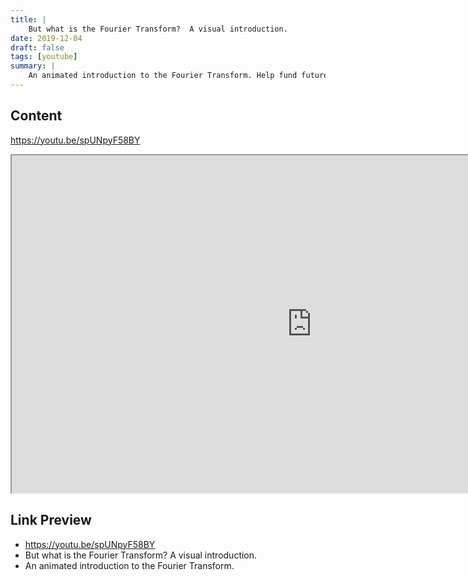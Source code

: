 ```yaml
---
title: |
    But what is the Fourier Transform?  A visual introduction.
date: 2019-12-04
draft: false
tags: [youtube]
summary: |
    An animated introduction to the Fourier Transform. Help fund future projects: https://www.patreon.com/3blue1brown An equally valuable form of support is to simply share some of the videos. Special thanks to these supporters: http://3b1b.co/fourier-thanks Learn more about Janestreet: https://janestreet.com/3b1b  Follow-on video about the uncertainty principle: https://youtu.be/MBnnXbOM5S4  Interactive made by a viewer inspired by this video: https://prajwalsouza.github.io/Experiments/Fourier-Transform-Visualization.html  Also, take a look at this Jupyter notebook implementing this idea in a way you can play with: https://github.com/thatSaneKid/fourier/blob/master/Fourier%20Transform%20-%20A%20Visual%20Introduction.ipynb  ------------------ Animations largely made using manim, a scrappy open-source python library.  https://github.com/3b1b/manim  If you want to check it out, I feel compelled to warn you that it's not the most well-documented tool, and has many other quirks you might expect in a library someone wrote with only their own use in mind.  Music by Vincent Rubinetti. Download the music on Bandcamp: https://vincerubinetti.bandcamp.com/album/the-music-of-3blue1brown  Stream the music on Spotify: https://open.spotify.com/album/1dVyjwS8FBqXhRunaG5W5u  If you want to contribute translated subtitles or to help review those that have already been made by others and need approval, you can click the gear icon in the video and go to subtitles/cc, then "add subtitles/cc".  I really appreciate those who do this, as it helps make the lessons accessible to more people. ------------------  3blue1brown is a channel about animating math, in all senses of the word animate.  And you know the drill with YouTube, if you want to stay posted on new videos, subscribe, and click the bell to receive notifications (if you're into that).  If you are new to this channel and want to see more, a good place to start is this playlist: http://3b1b.co/recommended  Various social media stuffs: Website: https://www.3blue1brown.com Twitter: https://twitter.com/3Blue1Brown Patreon: https://patreon.com/3blue1brown Facebook: https://www.facebook.com/3blue1brown Reddit: https://www.reddit.com/r/3Blue1Brown
---
```


## Content

https://youtu.be/spUNpyF58BY


<iframe
    width="960"
    height="540"
    src="https://www.youtube.com/embed/spUNpyF58BY"
    title="But what is the Fourier Transform?  A visual introduction."
    allow="accelerometer; autoplay; clipboard-write; encrypted-media; gyroscope; picture-in-picture; web-share"
    allowFullscreen
    >
</iframe>

## Link Preview

- https://youtu.be/spUNpyF58BY
- But what is the Fourier Transform?  A visual introduction.
- An animated introduction to the Fourier Transform.
